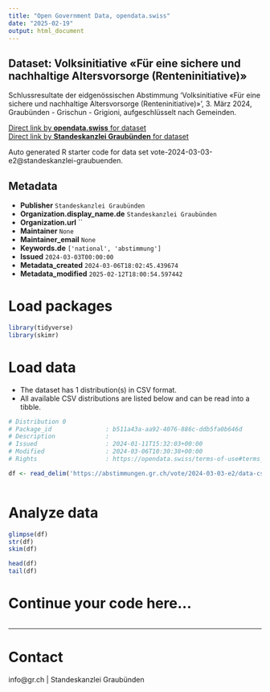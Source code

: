 ```yaml
---
title: "Open Government Data, opendata.swiss"
date: "2025-02-19"
output: html_document
---
```


## Dataset: Volksinitiative «Für eine sichere und nachhaltige Altersvorsorge (Renteninitiative)»

Schlussresultate der eidgenössischen Abstimmung 'Volksinitiative «Für eine sichere und nachhaltige Altersvorsorge (Renteninitiative)»', 3. März 2024, Graubünden - Grischun - Grigioni, aufgeschlüsselt nach Gemeinden.

[Direct link by **opendata.swiss** for dataset](https://opendata.swiss/de/dataset/volksinitiative-fur-eine-sichere-und-nachhaltige-altersvorsorge-renteninitiative)<br>
[Direct link by **Standeskanzlei Graubünden** for dataset](https://abstimmungen.gr.ch/vote/2024-03-03-e2/data)

Auto generated R starter code for data set vote-2024-03-03-e2@standeskanzlei-graubuenden.

## Metadata

- **Publisher** `Standeskanzlei Graubünden`
- **Organization.display_name.de** `Standeskanzlei Graubünden`
- **Organization.url** ``
- **Maintainer** `None`
- **Maintainer_email** `None`
- **Keywords.de** `['national', 'abstimmung']`
- **Issued** `2024-03-03T00:00:00`
- **Metadata_created** `2024-03-06T18:02:45.439674`
- **Metadata_modified** `2025-02-12T18:00:54.597442`


# Load packages

```r

library(tidyverse)
library(skimr)

```

# Load data

-   The dataset has 1 distribution(s) in CSV format.
-   All available CSV distributions are listed below and can be read into a tibble.

```r

# Distribution 0
# Package_id               : b511a43a-aa92-4076-886c-ddb5fa0b646d
# Description              : 
# Issued                   : 2024-01-11T15:32:03+00:00
# Modified                 : 2024-03-06T10:30:38+00:00
# Rights                   : https://opendata.swiss/terms-of-use#terms_by

df <- read_delim('https://abstimmungen.gr.ch/vote/2024-03-03-e2/data-csv')



```

# Analyze data

```r

glimpse(df)
str(df)
skim(df)

head(df)
tail(df)

```

# Continue your code here...

```r

```

------------------------------------------------------------------------

# Contact

info@gr.ch | Standeskanzlei Graubünden
